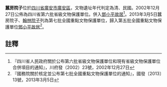 {{msg:四川省文物保護單位
|名稱 = [[廣安翰林院子等鄧小平同志青少年時代活動遺跡|廣安翰林院子等鄧小平同志青少年時代活動遺跡]] - 蠶房院子
|編號 = 10
|圖片 = 
|級別 = S6
|分類 = 
|時代 = [[清代|清代]]、[[中華民國|民國]]
|地点 = [[四川省|四川省]][[廣安市|廣安市]][[廣安區|廣安區]]
|坐標 =
|登錄 = 2002年12月27日
}}
{{msg:四川省文物保護單位
|名稱 = [[翰林院子|翰林院子]]和蠶房院子
|編號 = 1985
|圖片 = 
|級別 = 107
|分類 = 
|時代 = 清
|地点 = [[四川省|四川省]][[廣安市|廣安市]][[廣安區|廣安區]]
|坐標 =
|登錄 = 2013年3月5日
}}
'''蠶房院子'''位於[[四川省|四川省]][[廣安市|廣安市]][[廣安區|廣安區]]，文物遺址年代判定為清、民國。2002年12月27日公佈為四川省第六批省級文物保護單位。併入[[鄧小平故居|鄧小平故居]]<ref>『四川省人民政府關於公布第六批省級文物保護單位和現有省級文物保護單位合併項目的通知』，川府發（2002）23號，2002年12月27日</ref>。2013年3月5日蠶房院子、[[翰林院子|翰林院子]]列為第七批全國重點文物保護單位，歸入第五批全國重點文物保護單位[[鄧小平故居|鄧小平故居]]<ref>『國務院關於核定並公布第七批全國重點文物保護單位的通知』，國發〔2013〕13號，2013年3月5日</ref>。

==註釋==
{{reflist}}
{{文物保護單位小作品}}
{{四川全國重點文物保護單位}}